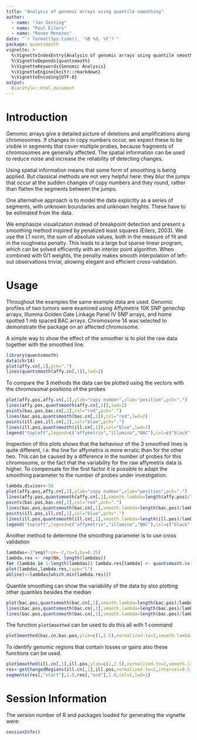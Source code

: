 ```yaml
---
title: "Analysis of genomic arrays using quantile smoothing"
author:
  - name: "Jan Oosting"
  - name: "Paul Eilers"
  - name: "Renee Menezes"
date: "`r format(Sys.time(), '%B %d, %Y')`"
package: quantsmooth
vignette: >
  %\VignetteIndexEntry{Analysis of genomic arrays using quantile smoothing}
  %\VignetteDepends{quantsmooth}
  %\VignetteKeywords{Genomic Analysis}
  %\VignetteEngine{knitr::rmarkdown}
  %\VignetteEncoding{UTF-8}
output:
  BiocStyle::html_document
---
```


# Introduction {#introduction .unnumbered}

Genomic arrays give a detailed picture of deletions and amplifications along
chromosomes. If changes in copy numbers occur, we expect these to be visible in
segments that cover multiple probes, because fragments of chromosomes are
generally affected. The spatial information can be used to reduce noise and
increase the reliability of detecting changes.

Using spatial information means that some form of smoothing is being applied.
But classical methods are not very helpful here: they blur the jumps that occur
at the sudden changes of copy numbers and they round, rather than flatten the
segments between the jumps.

One alternative approach is to model the data explicitly as a series of
segments, with unknown boundaries and unknown heights. These have to be
estimated from the data.

We emphasize visualization instead of breakpoint detection and present a
smoothing method inspired by penalized least squares (Eilers, 2003). We use the
L1 norm, the sum of absolute values, both in the measure of fit and in the
roughness penalty. This leads to a large but sparse linear program, which can be
solved efficiently with an interior point algorithm. When combined with 0/1
weights, the penalty makes smooth interpolation of left-out observations
trivial, allowing elegant and efficient cross-validation.

# Usage

Throughout the examples the same example data are used. Genomic profiles of two
tumors were examined using Affymetrix 10K SNP genechip arrays, Illumina Golden
Gate Linkage Panel IV SNP arrays, and home spotted 1 mb spaced BAC arrays.
Chromosome 14 was selected to demonstrate the package on an affected chromosome.

A simple way to show the effect of the smoother is to plot the raw data together
with the smoothed line.

```r
library(quantsmooth)
data(chr14)
plot(affy.cn[,1],pch=".")
lines(quantsmooth(affy.cn[,1]),lwd=2)
```

To compare the 3 methods the data can be plotted using the vectors with the
chromosomal positions of the probes

```r
plot(affy.pos,affy.cn[,1],ylab="copy number",xlab="position",pch=".")
lines(affy.pos,quantsmooth(affy.cn[,1]),lwd=2)
points(bac.pos,bac.cn[,1],col="red",pch=".")
lines(bac.pos,quantsmooth(bac.cn[,1]),col="red",lwd=2)
points(ill.pos,ill.cn[,1],col="blue",pch=".")
lines(ill.pos,quantsmooth(ill.cn[,1]),col="blue",lwd=2)
legend("topleft",legend=c("affymetrix","illumina","BAC"),col=c("black","red","blue"),lty=1)
```

Inspection of this plots shows that the behaviour of the 3 smoothed lines is
quite different, i.e. the line for affymetrix is more erratic than for the other
two. This can be caused by a difference in the number of probes for this
chromosome, or the fact that the variability for the raw affymetrix data is
higher. To compensate for the first factor it is possible to adapt the smoothing
parameter to the number of probes under investigation.

```r
lambda.divisor<-50
plot(affy.pos,affy.cn[,1],ylab="copy number",xlab="position",pch=".")
lines(affy.pos,quantsmooth(affy.cn[,1],smooth.lambda=length(affy.pos)/lambda.divisor),lwd=2)
points(bac.pos,bac.cn[,1],col="red",pch=".")
lines(bac.pos,quantsmooth(bac.cn[,1],smooth.lambda=length(bac.pos)/lambda.divisor),col="red",lwd=2)
points(ill.pos,ill.cn[,1],col="blue",pch=".")
lines(ill.pos,quantsmooth(ill.cn[,1],smooth.lambda=length(ill.pos)/lambda.divisor),col="blue",lwd=2)
legend("topleft",legend=c("affymetrix","illumina","BAC"),col=c("black","red","blue"),lty=1)
```

Another method to determine the smoothing parameter is to use cross validation

```r
lambdas<-2^seq(from=-2,to=5,by=0.25)
lambda.res <- rep(NA, length(lambdas))
for (lambda in 1:length(lambdas)) lambda.res[lambda] <- quantsmooth.cv(bac.cn[,1], lambdas[lambda])
plot(lambdas,lambda.res,type="l")
abline(v=lambdas[which.min(lambda.res)])
```

Quantile smoothing can show the variability of the data by also plotting other
quantiles besides the median

```r
plot(bac.pos,quantsmooth(bac.cn[,1],smooth.lambda=length(bac.pos)/lambda.divisor),col="red",type="l",lwd=2)
lines(bac.pos,quantsmooth(bac.cn[,1],smooth.lambda=length(bac.pos)/lambda.divisor,tau=0.25),col="red",lty=2)
lines(bac.pos,quantsmooth(bac.cn[,1],smooth.lambda=length(bac.pos)/lambda.divisor,tau=0.75),col="red",lty=2)
```

The function `plotSmoothed` can be used to do this all with 1 command

```r
plotSmoothed(bac.cn,bac.pos,ylim=c(1,2.5),normalized.to=2,smooth.lambda=length(bac.pos)/lambda.divisor)
```

To identify genomic regions that contain losses or gains also these functions
can be used.

```r
plotSmoothed(ill.cn[,1],ill.pos,ylim=c(1,2.5),normalized.to=2,smooth.lambda=length(ill.pos)/lambda.divisor)
res<-getChangedRegions(ill.cn[,1],ill.pos,normalized.to=2,interval=0.5)
segments(res[,"start"],1.0,res[,"end"],1.0,col=2,lwd=2)
```

# Session Information

The version number of R and packages loaded for generating the vignette were:

```r
sessionInfo()
```
